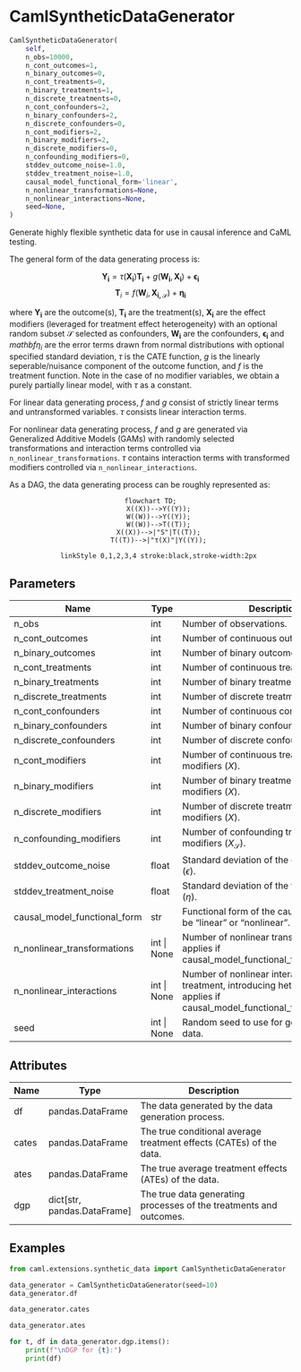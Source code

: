 # CamlSyntheticDataGenerator { #caml.extensions.synthetic_data.CamlSyntheticDataGenerator }

```python
CamlSyntheticDataGenerator(
    self,
    n_obs=10000,
    n_cont_outcomes=1,
    n_binary_outcomes=0,
    n_cont_treatments=0,
    n_binary_treatments=1,
    n_discrete_treatments=0,
    n_cont_confounders=2,
    n_binary_confounders=2,
    n_discrete_confounders=0,
    n_cont_modifiers=2,
    n_binary_modifiers=2,
    n_discrete_modifiers=0,
    n_confounding_modifiers=0,
    stddev_outcome_noise=1.0,
    stddev_treatment_noise=1.0,
    causal_model_functional_form='linear',
    n_nonlinear_transformations=None,
    n_nonlinear_interactions=None,
    seed=None,
)
```

Generate highly flexible synthetic data for use in causal inference and CaML testing.

The general form of the data generating process is:

$$
\mathbf{Y_i} = \tau (\mathbf{X_i}) \mathbf{T_i} + g(\mathbf{W_i}, \mathbf{X_i}) + \mathbf{\epsilon_i}
$$
$$
\mathbf{T}_i=f(\mathbf{W}_i, \mathbf{X_{i,\mathcal{S}}})+\mathbf{\eta_i}
$$

where $\mathbf{Y_i}$ are the outcome(s), $\mathbf{T_i}$ are the treatment(s), $\mathbf{X_i}$ are the effect modifiers (leveraged for treatment effect heterogeneity)
with an optional random subset $\mathcal{S}$ selected as confounders, $\mathbf{W_i}$ are the confounders, $\mathbf{\epsilon_i}$ and $mathbf{\eta_i}$ are the error terms drawn from
normal distributions with optional specified standard deviation, $\tau$ is the CATE function, $g$ is the linearly seperable/nuisance component of the outcome function,
and $f$ is the treatment function. Note in the case of no modifier variables, we obtain a purely partially linear model, with $\tau$ as a constant.

For linear data generating process, $f$ and $g$ consist of strictly linear terms and untransformed variables. $\tau$ consists linear interaction terms.

For nonlinear data generating process, $f$ and $g$ are generated via Generalized Additive Models (GAMs) with randomly selected transformations and interaction terms
controlled via `n_nonlinear_transformations`. $\tau$ contains interaction terms with transformed modifiers controlled via `n_nonlinear_interactions`.

As a DAG, the data generating process can be roughly represented as:

<div style="text-align: center;">
```mermaid
flowchart TD;
    X((X))-->Y((Y));
    W((W))-->Y((Y));
    W((W))-->T((T));
    X((X))-->|"S"|T((T));
    T((T))-->|"τ(X)"|Y((Y));

    linkStyle 0,1,2,3,4 stroke:black,stroke-width:2px
```
</div>

## Parameters {.doc-section .doc-section-parameters}

| Name                         | Type        | Description                                                                                                                           | Default    |
|------------------------------|-------------|---------------------------------------------------------------------------------------------------------------------------------------|------------|
| n_obs                        | int         | Number of observations.                                                                                                               | `10000`    |
| n_cont_outcomes              | int         | Number of continuous outcomes ($Y$).                                                                                                  | `1`        |
| n_binary_outcomes            | int         | Number of binary outcomes ($Y$).                                                                                                      | `0`        |
| n_cont_treatments            | int         | Number of continuous treatments ($T$).                                                                                                | `0`        |
| n_binary_treatments          | int         | Number of binary treatments ($T$).                                                                                                    | `1`        |
| n_discrete_treatments        | int         | Number of discrete treatments ($T$).                                                                                                  | `0`        |
| n_cont_confounders           | int         | Number of continuous confounders ($W$).                                                                                               | `2`        |
| n_binary_confounders         | int         | Number of binary confounders ($W$).                                                                                                   | `2`        |
| n_discrete_confounders       | int         | Number of discrete confounders ($W$).                                                                                                 | `0`        |
| n_cont_modifiers             | int         | Number of continuous treatment effect modifiers ($X$).                                                                                | `2`        |
| n_binary_modifiers           | int         | Number of binary treatment effect modifiers ($X$).                                                                                    | `2`        |
| n_discrete_modifiers         | int         | Number of discrete treatment effect modifiers ($X$).                                                                                  | `0`        |
| n_confounding_modifiers      | int         | Number of confounding treatment effect modifiers ($X_{\mathcal{S}}$).                                                                 | `0`        |
| stddev_outcome_noise         | float       | Standard deviation of the outcome noise ($\epsilon$).                                                                                 | `1.0`      |
| stddev_treatment_noise       | float       | Standard deviation of the treatment noise ($\eta$).                                                                                   | `1.0`      |
| causal_model_functional_form | str         | Functional form of the causal model, can be "linear" or "nonlinear".                                                                  | `'linear'` |
| n_nonlinear_transformations  | int \| None | Number of nonlinear transformations, only applies if causal_model_functional_form="nonlinear".                                        | `None`     |
| n_nonlinear_interactions     | int \| None | Number of nonlinear interactions with treatment, introducing heterogeneity, only applies if causal_model_functional_form="nonlinear". | `None`     |
| seed                         | int \| None | Random seed to use for generating the data.                                                                                           | `None`     |

## Attributes {.doc-section .doc-section-attributes}

| Name   | Type                          | Description                                                         |
|--------|-------------------------------|---------------------------------------------------------------------|
| df     | pandas.DataFrame              | The data generated by the data generation process.                  |
| cates  | pandas.DataFrame              | The true conditional average treatment effects (CATEs) of the data. |
| ates   | pandas.DataFrame              | The true average treatment effects (ATEs) of the data.              |
| dgp    | dict\[str, pandas.DataFrame\] | The true data generating processes of the treatments and outcomes.  |

## Examples {.doc-section .doc-section-examples}

```python
from caml.extensions.synthetic_data import CamlSyntheticDataGenerator

data_generator = CamlSyntheticDataGenerator(seed=10)
data_generator.df
```
```python
data_generator.cates
```
```python
data_generator.ates
```
```python
for t, df in data_generator.dgp.items():
    print(f"\nDGP for {t}:")
    print(df)
```